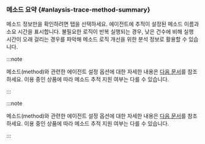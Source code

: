 ### 메소드 요약 {#anlaysis-trace-method-summary}

<ImgLang img="analysis-tx-method-summary.png" desc="메소드 요약" />

메소드 정보만을 확인하려면 <Cmdname sid="TTL06130" className="uitext" /> 탭을 선택하세요. 에이전트에 추적이 설정된 메소드 이름과 소요 시간을 표시합니다. 불필요한 로직이 반복 실행되는 경우, 낮은 건수에 비해 실행 시간이 오래 걸리는 경우를 파악해 메소드 로직 개선을 위한 분석 정보로 활용할 수 있습니다.

<Xclude product='kubernetes'>

:::note

메소드(method)와 관련한 에이전트 설정 옵션에 대한 자세한 내용은 [다음 문서](agent-transaction)를 참조하세요. 이용 중인 상품에 따라 메소드 추적 지원 여부는 다를 수 있습니다.

:::

</Xclude>

<InDoc product='kubernetes'>

:::note

메소드(method)와 관련한 에이전트 설정 옵션에 대한 자세한 내용은 [다음 문서](../java/agent-transaction)를 참조하세요. 이용 중인 상품에 따라 메소드 추적 지원 여부는 다를 수 있습니다.

:::

</InDoc>